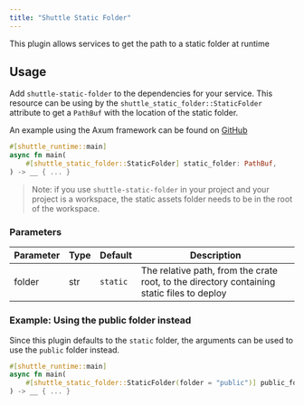 ```yaml
---
title: "Shuttle Static Folder"
---
```


This plugin allows services to get the path to a static folder at runtime

## Usage
Add `shuttle-static-folder` to the dependencies for your service. This resource can be using by the `shuttle_static_folder::StaticFolder` attribute to get a `PathBuf` with the location of the static folder.

An example using the Axum framework can be found on [GitHub](https://github.com/shuttle-hq/shuttle-examples/tree/main/axum/static-files)

``` rust
#[shuttle_runtime::main]
async fn main(
    #[shuttle_static_folder::StaticFolder] static_folder: PathBuf,
) -> __ { ... }
```

> Note: if you use `shuttle-static-folder` in your project and your project is a workspace, the static assets
> folder needs to be in the root of the workspace.

### Parameters
| Parameter | Type | Default  | Description                                                        |
|-----------|------|----------|--------------------------------------------------------------------|
| folder    | str  | `static` | The relative path, from the crate root, to the directory containing static files to deploy |

### Example: Using the public folder instead
Since this plugin defaults to the `static` folder, the arguments can be used to use the `public` folder instead.

``` rust
#[shuttle_runtime::main]
async fn main(
    #[shuttle_static_folder::StaticFolder(folder = "public")] public_folder: PathBuf,
) -> __ { ... }
```
